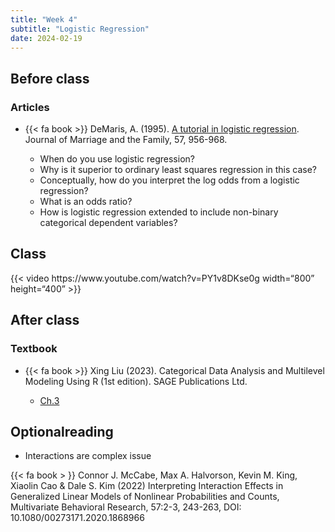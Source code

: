 ```yaml
---
title: "Week 4"
subtitle: "Logistic Regression"
date: 2024-02-19
---
```


## Before class

### Articles

-   {{< fa book >}} DeMaris, A. (1995). [A tutorial in logistic regression](/readings/logistic/DeMaris-TutorialLogisticRegression-1995.pdf). Journal of Marriage and the Family, 57, 956-968.

    -   When do you use logistic regression?
    -   Why is it superior to ordinary least squares regression in this case?
    -   Conceptually, how do you interpret the log odds from a logistic regression?
    -   What is an odds ratio?
    -   How is logistic regression extended to include non-binary categorical dependent variables?


## Class

{{< video https://www.youtube.com/watch?v=PY1v8DKse0g width="800" height="400" >}}

## After class

### Textbook

-   {{< fa book >}} Xing Liu (2023). Categorical Data Analysis and Multilevel Modeling Using R (1st edition). SAGE Publications Ltd.

    -   [Ch.3](/readings/logistic/logistc.pdf)
    
## Optionalreading

- Interactions are complex issue

{{< fa book > }} Connor J. McCabe, Max A. Halvorson, Kevin M. King, Xiaolin Cao & Dale S. Kim (2022) Interpreting Interaction Effects in Generalized Linear Models of Nonlinear Probabilities and Counts, Multivariate Behavioral Research, 57:2-3, 243-263, DOI: 10.1080/00273171.2020.1868966



